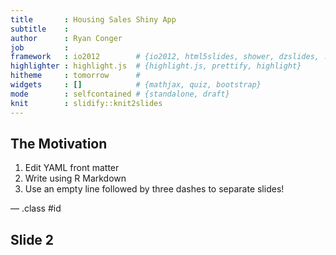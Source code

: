 ```yaml
---
title       : Housing Sales Shiny App
subtitle    : 
author      : Ryan Conger
job         : 
framework   : io2012        # {io2012, html5slides, shower, dzslides, ...}
highlighter : highlight.js  # {highlight.js, prettify, highlight}
hitheme     : tomorrow      # 
widgets     : []            # {mathjax, quiz, bootstrap}
mode        : selfcontained # {standalone, draft}
knit        : slidify::knit2slides
---
```


## The Motivation

1. Edit YAML front matter
2. Write using R Markdown
3. Use an empty line followed by three dashes to separate slides!

--- .class #id 

## Slide 2




